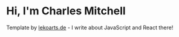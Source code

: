 # Hi, I'm Charles Mitchell

Template by [lekoarts.de](https://www.lekoarts.de?utm_source=cara&utm_medium=Starter) - I write about JavaScript and React there!
